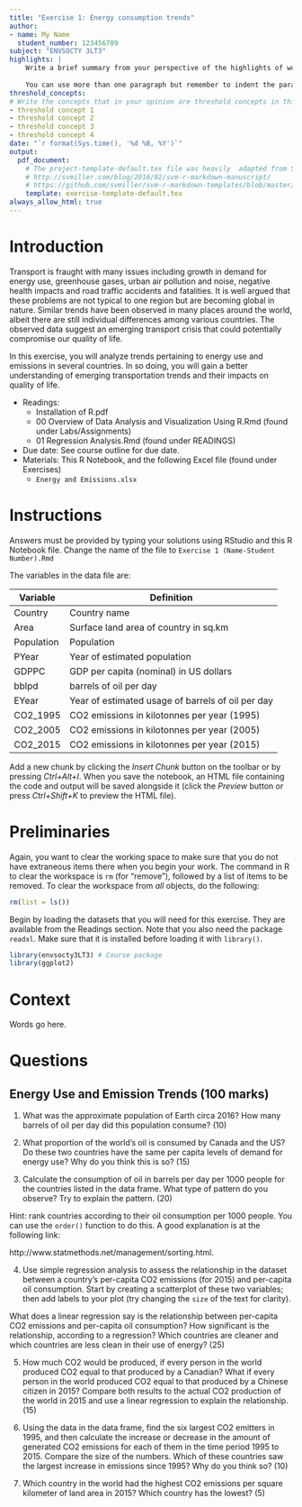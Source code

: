 ```yaml
---
title: "Exercise 1: Energy consumption trends"
author:
- name: My Name
  student_number: 123456789
subject: "ENVSOCTY 3LT3"
highlights: |
    Write a brief summary from your perspective of the highlights of working on this assignment.
    
    You can use more than one paragraph but remember to indent the paragraphs. Try to keep this at less than 200 (?) words.
threshold_concepts: 
# Write the concepts that in your opinion are threshold concepts in this exercise.
- threshold concept 1
- threshold concept 2 
- threshold concept 3
- threshold concept 4
date: "`r format(Sys.time(), '%d %B, %Y')`"
output:
  pdf_document:
    # The project-template-default.tex file was heavily  adapted from Steven V. Miller's template for academic manuscripts. See:
    # http://svmiller.com/blog/2016/02/svm-r-markdown-manuscript/
    # https://github.com/svmiller/svm-r-markdown-templates/blob/master/svm-latex-ms.tex
    template: exercise-template-default.tex
always_allow_html: true
---
```


# Introduction

Transport is fraught with many issues including growth in demand for energy use, greenhouse gases, urban air pollution and noise, negative health impacts and road traffic accidents and fatalities. It is well argued that these problems are not typical to one region but are becoming global in nature. Similar trends have been observed in many places around the world, albeit there are still individual differences among various countries. The observed data suggest an emerging transport crisis that could potentially compromise our quality of life.

In this exercise, you will analyze trends pertaining to energy use and emissions in several countries. In so doing, you will gain a better understanding of emerging transportation trends and their impacts on quality of life.

* Readings:
    + Installation of R.pdf
    + 00 Overview of Data Analysis and Visualization Using R.Rmd (found under Labs/Assignments)
    + 01 Regression Analysis.Rmd (found under READINGS)
* Due date:	See course outline for due date.
* Materials: This R Notebook, and the following Excel file (found under Exercises)
    + `Energy and Emissions.xlsx`

# Instructions

Answers must be provided by typing your solutions using RStudio and this R Notebook file. Change the name of the file to `Exercise 1 (Name-Student Number).Rmd`

The variables in the data file are:

Variable | Definition
-- | --
Country	| Country name
Area | Surface land area of country in sq.km
Population | Population
PYear | Year of estimated population
GDPPC | GDP per capita (nominal) in US dollars
bblpd | barrels of oil per day
EYear | Year of estimated usage of barrels of oil per day
CO2_1995 | CO2 emissions in kilotonnes per year (1995)
CO2_2005 | CO2 emissions in kilotonnes per year (2005)
CO2_2015 | CO2 emissions in kilotonnes per year (2015)

Add a new chunk by clicking the *Insert Chunk* button on the toolbar or by pressing *Ctrl+Alt+I*. When you save the notebook, an HTML file containing the code and output will be saved alongside it (click the *Preview* button or press *Ctrl+Shift+K* to preview the HTML file).

# Preliminaries

Again, you want to clear the working space to make sure that you do not have extraneous items there when you begin your work. The command in R to clear the workspace is `rm` (for "remove"), followed by a list of items to be removed. To clear the workspace from _all_ objects, do the following:

```r
rm(list = ls())
```

Begin by loading the datasets that you will need for this exercise. They are available from the Readings section. Note that you also need the package `readxl`. Make sure that it is installed before loading it with `library()`. 

```r
library(envsocty3LT3) # Course package
library(ggplot2)
```

# Context

Words go here.

# Questions

## Energy Use and Emission Trends (100 marks)

1.	What was the approximate population of Earth circa 2016? How many barrels of oil per day did this population consume? (10)

2.	What proportion of the world's oil is consumed by Canada and the US? Do these two countries have the same per capita levels of demand for energy use? Why do you think this is so? (15)

3.	Calculate the consumption of oil in barrels per day per 1000 people for the countries listed in the data frame. What type of pattern do you observe? Try to explain the pattern. (20)

Hint: rank countries according to their oil consumption per 1000 people. You can use the `order()` function to do this. A good explanation is at the following link:

http://www.statmethods.net/management/sorting.html.

4. Use simple regression analysis to assess the relationship in the dataset between a country's per-capita CO2 emissions (for 2015) and per-capita oil consumption. Start by creating a scatterplot of these two variables; then add labels to your plot (try changing the `size` of the text for clarity). 

What does a linear regression say is the relationship between per-capita CO2 emissions and per-capita oil consumption? How significant is the relationship, according to a regression? Which countries are cleaner and which countries are less clean in their use of energy? (25)

5. How much CO2 would be produced, if every person in the world produced CO2 equal to that produced by a Canadian? What if every person in the world produced CO2 equal to that produced by a Chinese citizen in 2015? Compare both results to the actual CO2 production of the world in 2015 and use a linear regression to explain the relationship. (15)

6.	Using the data in the data frame, find the six largest CO2 emitters in 1995, and then calculate the increase or decrease in the amount of generated CO2 emissions for each of them in the time period 1995 to 2015. Compare the size of the numbers. Which of these countries saw the largest increase in emissions since 1995? Why do you think so? (10)

7.	Which country in the world had the highest CO2 emissions per square kilometer of land area in 2015? Which country has the lowest? (5) 
